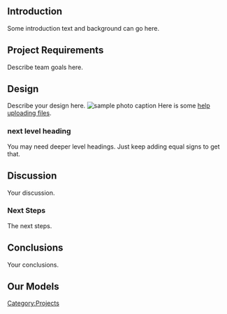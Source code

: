 == Introduction ==
Some introduction text and background can go here.

== Project Requirements ==
Describe team goals here.

== Design ==
Describe your design here.
[[Image:Aplogo3.gif|thumb|right|sample photo caption]]
Here is some [[Help:Contents#Uploading|help uploading files]].

=== next level heading ===
You may need deeper level headings.  Just keep adding equal signs to get that.

== Discussion ==
Your discussion.

=== Next Steps ===
The next steps.

== Conclusions ==
Your conclusions.

== Our Models ==
[[Category:Projects]]